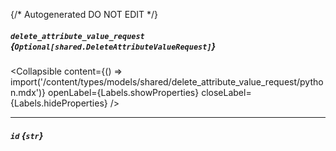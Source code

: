 {/* Autogenerated DO NOT EDIT  */}

##### `delete_attribute_value_request` *{`Optional[shared.DeleteAttributeValueRequest]`}*

<Collapsible content={() => import('/content/types/models/shared/delete_attribute_value_request/python.mdx')} openLabel={Labels.showProperties} closeLabel={Labels.hideProperties} />


---
##### `id` *{`str`}*


